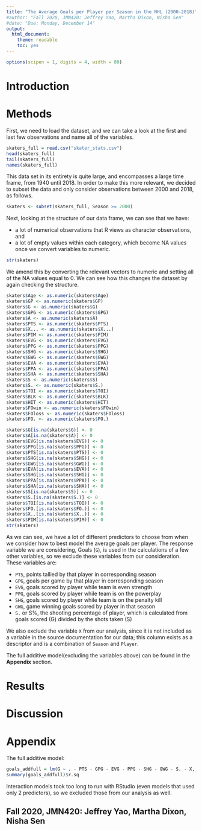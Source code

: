 ```yaml
---
title: "The Average Goals per Player per Season in the NHL (2000-2018)"
#author: "Fall 2020, JMN420: Jeffrey Yao, Martha Dixon, Nisha Sen"
#date: "Due: Monday, December 14"
output: 
  html_document:
    theme: readable
    toc: yes
---
```


```r
options(scipen = 1, digits = 4, width = 80)
```


# Introduction

# Methods

First, we need to load the dataset, and we can take a look at the first and last few observations and name all of the variables.
```r
skaters_full = read.csv("skater_stats.csv")
head(skaters_full)
tail(skaters_full)
names(skaters_full)
```

This data set in its entirety is quite large, and encompasses a large time frame, from 1940 until 2018. In order to make this more relevant, we decided to subset the data and only consider observations between 2000 and 2018, as follows.

```r
skaters <- subset(skaters_full, Season >= 2000)
```

Next, looking at the structure of our data frame, we can see that we have:

- a lot of numerical observations that R views as character observations, and
- a lot of empty values within each category, which become NA values once we convert variables to numeric. 

```r
str(skaters)
```


We amend this by converting the relevant vectors to numeric and setting all of the NA values equal to 0. We can see how this changes the dataset by again checking the structure.

```r
skaters$Age <- as.numeric(skaters$Age)
skaters$GP <- as.numeric(skaters$GP)
skaters$G <- as.numeric(skaters$G)
skaters$GPG <- as.numeric(skaters$GPG)
skaters$A <- as.numeric(skaters$A)
skaters$PTS <- as.numeric(skaters$PTS)
skaters$X... <- as.numeric(skaters$X...)
skaters$PIM <- as.numeric(skaters$PIM)
skaters$EVG <- as.numeric(skaters$EVG)
skaters$PPG <- as.numeric(skaters$PPG)
skaters$SHG <- as.numeric(skaters$SHG)
skaters$GWG <- as.numeric(skaters$GWG)
skaters$EVA <- as.numeric(skaters$EVA)
skaters$PPA <- as.numeric(skaters$PPA)
skaters$SHA <- as.numeric(skaters$SHA)
skaters$S <- as.numeric(skaters$S)
skaters$S. <- as.numeric(skaters$S.)
skaters$TOI <- as.numeric(skaters$TOI)
skaters$BLK <- as.numeric(skaters$BLK)
skaters$HIT <- as.numeric(skaters$HIT)
skaters$FOwin <- as.numeric(skaters$FOwin)
skaters$FOloss <- as.numeric(skaters$FOloss)
skaters$FO. <- as.numeric(skaters$FO.)
```

```r
skaters$G[is.na(skaters$G)] <- 0
skaters$A[is.na(skaters$A)] <- 0
skaters$EVG[is.na(skaters$EVG)] <- 0
skaters$PPG[is.na(skaters$PPG)] <- 0
skaters$PTS[is.na(skaters$PTS)] <- 0
skaters$SHG[is.na(skaters$SHG)] <- 0
skaters$GWG[is.na(skaters$GWG)] <- 0
skaters$EVA[is.na(skaters$EVA)] <- 0
skaters$SHG[is.na(skaters$SHG)] <- 0
skaters$PPA[is.na(skaters$PPA)] <- 0
skaters$SHA[is.na(skaters$SHA)] <- 0
skaters$S[is.na(skaters$S)] <- 0
skaters$S.[is.na(skaters$S.)] <- 0
skaters$TOI[is.na(skaters$TOI)] <- 0
skaters$FO.[is.na(skaters$FO.)] <- 0
skaters$X..[is.na(skaters$X..)] <- 0
skaters$PIM[is.na(skaters$PIM)] <- 0
str(skaters)
```

As we can see, we have a lot of different predictors to choose from when we consider how to best model the average goals per player. The response variable we are considering, Goals (`G`), is used in the calculations of a few other variables, so we exclude these variables from our consideration. These variables are: 

- `PTS`, points tallied by that player in corresponding season
- `GPG`, goals per game by that player in corresponding season
- `EVG`, goals scored by player while team is even strength
- `PPG`, goals scored by player while team is on the powerplay
- `SHG`, goals scored by player while team is on the penalty kill
- `GWG`, game winning goals scored by player in that season
- `S.` or S%, the shooting percentage of player, which is calculated from goals scored (G) divided by the shots taken (S)

We also exclude the variable `X` from our analysis, since it is not included as a variable in the source documentation for our data; this column exists as a descriptor and is a combination of `Season` and `Player`.

The full additive model(excluding the variables above) can be found in the **Appendix** section.


# Results

# Discussion

# Appendix

The full additive model:

```r
goals_addfull = lm(G ~ . - PTS - GPG - EVG - PPG - SHG - GWG - S. - X, data = skaters)
summary(goals_addfull)$r.sq
```

Interaction models took too long to run with RStudio (even models that used only 2 predictors), so we excluded those from our analysis as well.



## Fall 2020, JMN420: Jeffrey Yao, Martha Dixon, Nisha Sen